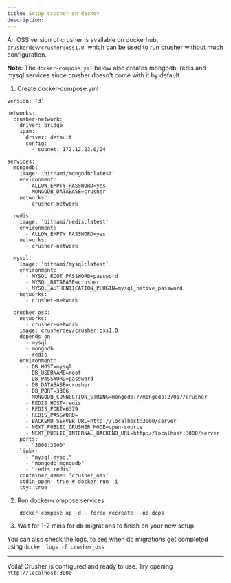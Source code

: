 ```yaml
---
title: Setup crusher on docker
description:
---
```


An OSS version of crusher is available on dockerhub, `crusherdev/crusher:oss1.0`, which can be used to run crusher
without much configuration.

**Note**: The `docker-compose.yml` below also creates mongodb, redis and mysql services since crusher doesn't come with it by default.

1) Create docker-compose.yml

```
version: '3'

networks:
  crusher-network:
    driver: bridge
    ipam:
      driver: default
      config:
        - subnet: 172.12.23.0/24

services:
  mongodb:
    image: 'bitnami/mongodb:latest'
    environment:
      - ALLOW_EMPTY_PASSWORD=yes
      - MONGODB_DATABASE=crusher
    networks:
      - crusher-network

  redis:
    image: 'bitnami/redis:latest'
    environment:
      - ALLOW_EMPTY_PASSWORD=yes
    networks:
      - crusher-network

  mysql:
    image: 'bitnami/mysql:latest'
    environment:
      - MYSQL_ROOT_PASSWORD=password
      - MYSQL_DATABASE=crusher
      - MYSQL_AUTHENTICATION_PLUGIN=mysql_native_password
    networks:
      - crusher-network

  crusher_oss:
    networks:
      - crusher-network
    image: crusherdev/crusher:oss1.0
    depends_on:
      - mysql
      - mongodb
      - redis
    environment:
      - DB_HOST=mysql
      - DB_USERNAME=root
      - DB_PASSWORD=password
      - DB_DATABASE=crusher
      - DB_PORT=3306
      - MONGODB_CONNECTION_STRING=mongodb://mongodb:27017/crusher
      - REDIS_HOST=redis
      - REDIS_PORT=6379
      - REDIS_PASSWORD=
      - BACKEND_SERVER_URL=http://localhost:3000/server
      - NEXT_PUBLIC_CRUSHER_MODE=open-source
      - NEXT_PUBLIC_INTERNAL_BACKEND_URL=http://localhost:3000/server
    ports:
      - "3000:3000"
    links:
      - "mysql:mysql"
      - "mongodb:mongodb"
      - "redis:redis"
    container_name: 'crusher_oss'
    stdin_open: true # docker run -i
    tty: true
```

2) Run docker-compose services
```
    docker-compose up -d --force-recreate --no-deps
```

3) Wait for 1-2 mins for db migrations to finish on your new setup. 

You can also check the logs, to see when db migrations get completed using `docker logs -f crusher_oss`

<hr/>

Voila! Crusher is configured and ready to use. Try opening `http://localhost:3000`